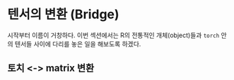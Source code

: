 # 텐서의 변환 (Bridge)

시작부터 이름이 거창하다. 이번 섹션에서는 R의 전통적인 개체(object)들과 `torch` 안의 텐서들 사이에 다리를 놓은 일을 해보도록 하겠다.

## 토치 <-> matrix 변환

